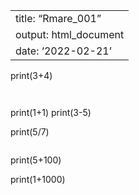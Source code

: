 ---
title: "Rmare_001"
output: html_document
date: '2022-02-21'
--
print(3+4)
```{r}

```




```{r}

```

print(1+1)
print(3-5)

print(5/7)
```{r}

```
print(5+100)

print(1+1000)



